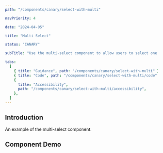 ```yaml
---
path: "/components/canary/select-with-multi"

navPriority: 4

date: "2024-04-05"

title: "Multi Select"

status: "CANARY"

subTitle: "Use the multi-select component to allow users to select one or more values from a list of options."

tabs:
  [
    { title: "Guidance", path: "/components/canary/select-with-multi" },
    { title: "Code", path: "/components/canary/select-with-multi/code" },
    {
      title: "Accessibility",
      path: "/components/canary/select-with-multi/accessibility",
    },
  ]
---
```




## Introduction

An example of the multi-select component.

## Component Demo

<ComponentPreview>
  <IcSelectWithMulti
    label="What are your favourite types of coffee?"
    options={OPTIONS}
    multiple
  />
</ComponentPreview>
